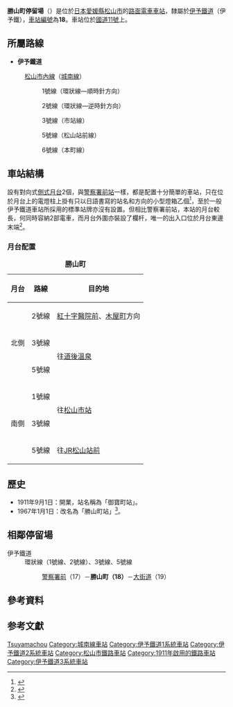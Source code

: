 {{NoteTA|1 = zh:勝山町站; zh-cn:胜山町站; zh-tw:勝山町車站; zh-hk:勝山町站; }}
{{日本車站資訊
|公司色     = orange
|文字色     =
|站名       = 勝山町停留場
|圖片       = Iyotetsu Katsuyama Sta 02.JPG
|pxl        = 
|圖片說明   = 勝山町站全景（2008年）
|日文原名   = 勝山町
|平假名     = かつやまちょう
|羅馬拼音   = Katsuyamachō
|副站名     = 
|前一站     = 17 [[警察署前停留場|警察署前]]
|前一站距離 = 0.3
|後一站距離 = 0.4
|後一站     = [[大街道停留場|大街道]] 19
|電報略號   = 
|車站編號   = {{車站編號c|#000000|18}}
|所屬公司   = [[伊予鐵道|伊予鐵道]]（伊予鐵）
|所屬路線   = {{Color|orange|■}}[[松山市內線|松山市內線]]（[[城南線|城南線]]）
|距離       = 1.8
|起站       = [[道後溫泉站|道後溫泉]]
|所在地     = [[愛媛縣|愛媛縣]][[松山市|松山市]]勝山町1丁目
|車站構造   = [[地面車站|地面車站]]
|月台配置   = 2面2線
|啟用年月日 = 1911年9月1日
|廢止年月日 = 
|上下車人次 = 
|統計年度   = 
|備註       = 
}}

'''勝山町停留場'''（{{jpn|j=勝山町停留場|hg=かつやまちょうていりゅうじょう|rm=Katsuyamachō teiryūjō|f=y}}）是位於[[日本|日本]][[愛媛縣|愛媛縣]][[松山市|松山市]]的[[路面電車|路面電車]][[車站|車站]]，隸屬於[[伊予鐵道|伊予鐵道]]（伊予鐵），[[車站編號|車站編號]]為'''18'''。車站位於[[國道11號|國道11號]]上。

==所屬路線==
*'''伊予鐵道'''
:[[松山市內線|松山市內線]]（[[城南線|城南線]]）
::{{Color|green|■}}1號線（環狀線—順時針方向）
::{{Color|orange|■}}2號線（環狀線—逆時針方向）
::{{Color|red|■}}3號線（市站線）
::{{Color|blue|■}}5號線（松山站前線）
::{{Color|black|■}}6號線（本町線）

==車站結構==
設有對向式[[側式月台|側式月台]]2個，與[[警察署前站|警察署前站]]一樣，都是配置十分簡單的車站，只在位於月台上的電燈柱上掛有只以日語書寫的站名和方向的小型燈箱乙個<ref>{{Cite web |url=https://pbs.twimg.com/media/B9OzAY-CMAEZn--.jpg |title=月台上唯一標示車站名稱及方向的小型燈箱。 |access-date=2015-03-03 |archive-date=2015-04-02 |archive-url=https://web.archive.org/web/20150402181455/https://pbs.twimg.com/media/B9OzAY-CMAEZn--.jpg |dead-url=no }}</ref>，至於一般伊予鐵道車站所採用的標準站牌亦沒有設置。但相比警察署前站，本站的月台較長，何同時容納2部電車，而月台外圍亦裝設了欄杆，唯一的出入口位於月台東邊末端<ref>{{Cite web |url=http://hacchi-no-he.net/line/iyotetsu/station/1550_katsuyamachou.htm |title=非官方車站介紹。 |access-date=2015-03-03 |archive-date=2016-03-04 |archive-url=https://web.archive.org/web/20160304202512/http://hacchi-no-he.net/line/iyotetsu/station/1550_katsuyamachou.htm |dead-url=no }}</ref>。
===月台配置===
{| class="wikitable" rules="rows"
|-
|+ '''勝山町'''
|-
!月台!!路線!!目的地
|-
! rowspan="3" |北側
|{{Color|orange|■}}2號線 {{Colors|#000|orange|環狀}}
|[[紅十字醫院前停留場|紅十字醫院前]]、[[木屋町停留場|木屋町]]方向
|-
|{{Color|red|■}}3號線
| rowspan="2" |往[[道後溫泉站|道後溫泉]]
|-
|{{Color|blue|■}}5號線
|-
! rowspan="3" |南側
|{{Color|green|■}}1號線 {{Colors|#fff|green|環狀}}
| rowspan="2" |往[[松山市站|松山市站]]
|-
|{{Color|red|■}}3號線
|-
|{{Color|blue|■}}5號線
|往[[松山站_(愛媛縣)|JR松山站前]]
|}

==歷史==
*1911年9月1日：開業，站名稱為「御寶町站」。
*1967年1月1日：改名為「勝山町站」<ref>{{Cite web |url=http://cvnweb.bai.ne.jp/~tetsu/R-Iyotetsu05.htm |title=1960年代的松山市內線。 |accessdate=2015-03-03 |archive-date=2015-04-02 |archive-url=https://web.archive.org/web/20150402104237/http://cvnweb.bai.ne.jp/~tetsu/R-Iyotetsu05.htm |dead-url=no }}</ref>。

==相鄰停留場==
; 伊予鐵道
: 環狀線（{{Color|green|■}}1號線、{{Color|orange|■}}2號線）、{{Color|red|■}}3號線、{{Color|blue|■}}5號線
:: [[警察署前停留場|警察署前]]（17）－'''勝山町（18）'''－[[大街道停留場|大街道]]（19）

==參考資料==
{{reflist}}

== 参考文獻 ==
{{Cite book|
|author=大野鐵、速水純
|year=2006
|title=《伊予鉄が走る街 今昔》
|publisher=JTBパブリッシング
|isbn=4-533-06410-8
}}

{{伊予鐵道松山市內線}}

{{Commons|Category:Katsuyamachō Station}}
{{DEFAULTSORT:Katsuyamacho}}
[[Category:日本鐵路車站_Ka|Tsuyamachou]]
[[Category:城南線車站|Category:城南線車站]]
[[Category:伊予鐵道1系統車站|Category:伊予鐵道1系統車站]]
[[Category:伊予鐵道2系統車站|Category:伊予鐵道2系統車站]]
[[Category:松山市鐵路車站|Category:松山市鐵路車站]]
[[Category:1911年啟用的鐵路車站|Category:1911年啟用的鐵路車站]]
[[Category:伊予鐵道3系統車站|Category:伊予鐵道3系統車站]]